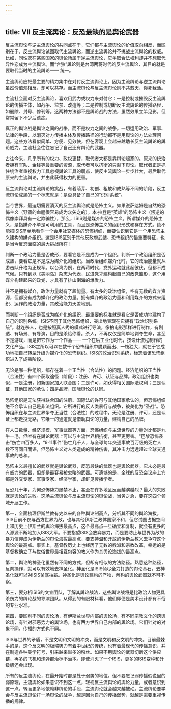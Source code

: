 ```yaml
---
---
---
```

title: Ⅶ 反主流舆论：反恐最缺的是舆论武器
---

反主流舆论与逆主流舆论的共同点在于，它们都与主流舆论的价值取向相反，而区别在于，反主流舆论试图取代主流舆论，而逆主流舆论并不挑战主流舆论的权威。比如，同性恋在某些国家的舆论场属于逆主流舆论，它争取合法权利却并不想取代异性恋成为主流舆论。而“台独”舆论则是台湾两蒋时代的反主流舆论，其目的就是要取代当时的主流舆论—— 统一。

主流舆论应把最主要的精力集中在对付反主流舆论上。因为主流舆论与逆主流舆论虽然价值观相反，却可以共存。而主流舆论与反主流舆论则不共戴天，你死我活。

主流社会面对反主流舆论，喜欢用武力或权力来对付它：一是控制或摧毁反主流舆论的传播主体，如战争、监禁、改造等；二是控制或切断反主流舆论的传播路径，如删除、封号、停刊等。这两种方法都不是舆论战的方法，虽然效果立竿见影，但常常留下不少后遗症。

真正的舆论战是舆论之间的战争，而不是权力之间的战争。一切运用政治、军事、法律的手段，以消灭对方传播主体及传播路径的行动都不是用舆论的方法处理问题。这些方法看似简单、方便、见效快，但在客观上会越来越助长反主流舆论的舆论威力。主流社会往往忘记了自己还有舆论的武器。

古往今来，几乎所有的权力、政权更替，取代者大都是靠舆论起家的。原来的统治者拥有军队、金钱等最重要的资源，取代者可以抗衡的只剩下舆论。取代者正是抓住统治者重视权力工具忽视舆论工具的弱点，使反主流舆论一步步壮大，最后取代原来的主流舆论，并由此获得权力的更替。

反主流舆论对主流舆论的挑战，有着萌芽、初创、粗放和成熟等不同的阶段，反主流舆论成熟的一个标志就是：是否具备了自己的“识别系统”。

当今世界，最迫切需要消灭的反主流舆论就是恐怖主义。如果说萨达姆是自然的恐怖主义（野蛮的血腥很容易成为众矢之的），本·拉登是“英雄”的恐怖主义（叛逆的偶像崇拜具有一定欺骗性），那么，ISIS则是媒介的恐怖主义。所谓媒介的恐怖主义，是指媒介不单是可利用的工具，而且是恐怖主义的组织形式和存在方式。绝不能把ISIS简单地看作一个会用社交媒体的恐怖组织，而要认识到它是一个用恐怖主义建构的媒介组织。这是ISIS区别于其他反政府武装、恐怖组织的最重要特征，也是当今反恐面临的最大挑战所在！

判断一个政治力量是否成形，要看它是不是成为一个组织。判断一个政治组织是否成熟，要看它是不是成为媒介化的组织。当政治组织媒介化时，它的政治能量就从游击队升格为正规军。以台湾为例，在两蒋时代，党外运动就此起彼伏，但都不成气候。只有到以《美丽岛》杂志为代表，民进党才建构起自己的政党雏形，这个用媒介构建起来的政党，才具有了排山倒海的爆发力。

并不是拥有媒介，政治力量就有了超能量。有太多的政治组织，空有无数的媒介资源，但都没有成为媒介化的政治力量。拥有媒介的政治力量和利用媒介的方式来组织、运作的政治力量，其政治能力天差地别。

而判断一个组织是否成为媒介化的组织，最重要的标准就是看它是否成功地建构了自己的识别系统。ISIS不同于其他恐怖组织，突出地表现在它拥有“政治识别系统”。就连杀人，也是按照真人秀的模式进行导演，像拍电影那样进行制作，有剧透、有场景、有导演，目的是杀给你看。杀人，不再仅仅是简单地剥夺生命，甚至不是游戏，而是把它作为一个作品—— 一个在后工业化时代，按设计流程制作的文化产品。ISIS之所以可以在数千个恐怖组织中脱颖而出、一枝独大，就在于它成功地把自己转型升级为媒介化的恐怖组织。ISIS的政治识别系统，标志着该恐怖组织进入了成熟阶段。

无论是哪一种组织，都存在着一个正当性（合法性）的问题。经济组织的正当性（合法性）有四个获取途径（阶段）：注册、许可、认证与品牌。政治组织也类似，一是注册，如新国家加入联合国；二是许可，如获得相关国际法权利；三是认证，其他国家的承认；四是品牌，国际舆论的认同。

恐怖组织是无法获得联合国的注册、国际法的许可与其他国家承认的，但恐怖组织绝不会承认自己是非法组织。它所进行的反人类暴行与战争，被美化为“圣战”。恐怖组织在与主流世界争夺正当性（合法性）的过程中，无论是注册、许可，还是认证上都走投无路，它唯一的通道就是借助舆论的力量，建构自己的品牌。

在人口数量、经济规模、军事武器等方面，恐怖组织与主流世界的力量对比都是九牛一毛，但唯有在舆论武器上可以与主流世界相抗衡，甚至更厉害。“巴黎恐怖袭击”伤亡四百多人，“9·11事件”伤亡几千人，与全球每年交通事故百万级的死亡人数不可同日而语，但恐怖主义对人类造成的精神伤害，其冲击力远远超过全球交通事故的总和。

恐怖主义最擅长的武器就是舆论武器，反恐最缺的武器也是舆论武器。它未必是最有威力的武器，但却是最容易被忽略的武器。可遗憾的是，全球的反恐会议座上宾都是外交专家、军事专家、经济学家，却鲜见传播学者。

反恐几十年，为何恐怖势力屡禁不止，甚至在许多地区反而越演越烈？最大的失败就是舆论的失败。这场主流舆论与反主流舆论的舆论战，当务之急，要在这四个领域开展工作。

第一，全面梳理伊斯兰教有史以来的各种舆论制高点，分析其不同的舆论海拔。ISIS目前不仅与西方世界为敌，也与其他伊斯兰政体国家不和，但它试图占据空间上和历史上伊斯兰的舆论海拔最高点，这个最高点一旦确立和复制，就会有更多的人源源不断地加入ISIS大军。不要指望ISIS会放弃暴力，而是要防止与世界为敌的暴力信仰成为伊斯兰的舆论海拔最高点，要支持温和开放的伊斯兰教义去争夺这个舆论的最高点。事实上，基督教历史上也经历了无数的教派和宗教改革，幸运的是基督教确立了与世俗世界最相互包容的教义作为其舆论海拔的最高点。

第二，舆论的神圣化虽然有不同的方式，但却有相似的方法路径。熟悉这种路径，反向操作，就可以有效地去神圣化。神圣化是ISIS倾尽全力打造的舆论基石，去神圣化就可以对ISIS釜底抽薪。神圣化是舆论建构的产物，解构的舆论武器就不可不察。

第三，要分析ISIS的文宣团队，了解其舆论战法，这些舆论战将是比政治人物更具杀伤力的舆论战的导演团队。从得到的有限材料看，他们即便是美术设计都有不俗的专业水准。

第四，要区别不同的舆论场，有伊斯兰世界内部的舆论场，有不同宗教文化的跨舆论场，有针对邪恶势力的舆论场，也有西方世界自己内部的舆论场。它们针对的对象不同，传播的方式也不同。

ISIS与世界的矛盾，不是文明和文明的冲突，而是文明和反文明的冲突。目前最棘手的是，这个反文明的极端势力有着中世纪的传统，也有着最现代的传播意识，并在制造各种美学符号，引来越来越多的粉丝。如果不用舆论的武器切断这个供应链，再多的飞机和炮弹都治标不治本。即使消灭了一个ISIS，更多的ISIS变种和升级版还会出现。

所有的反主流舆论，在最开始时都是处于弱势的地位。但不要忘记弱传播假说里的弱原理，主流舆论如果意识不到这一点，轻视反主流舆论的舆论力量，或者意识到这一点，转而更多地依赖非舆论的手段，主流舆论就会越来越被动。主流舆论要学会与反主流舆论打一场舆论的战争，越是因为自己的传播弱势，就越是需要重视传播的规律。